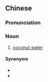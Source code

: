 ==Chinese==
{{zh-forms|type=21}}

===Pronunciation===
{{zh-pron
|m=椰zishuǐ
|cat=n
}}

===Noun===
{{zh-noun}}

# [[coconut water]]

====Synonyms====
* {{zh-l|椰汁}}
* {{zh-l|椰子汁}}